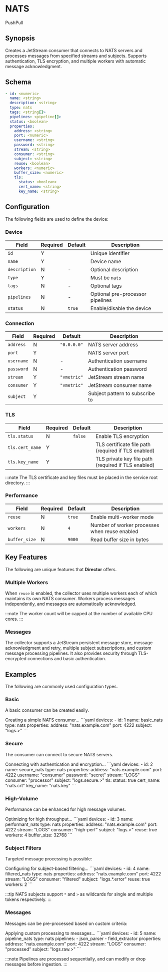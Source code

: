# NATS

<span className="theme-doc-version-badge badge badge--secondary">Push</span><span className="theme-doc-version-badge badge badge--secondary">Pull</span>

## Synopsis

Creates a JetStream consumer that connects to NATS servers and processes messages from specified streams and subjects. Supports authentication, TLS encryption, and multiple workers with automatic message acknowledgment.

## Schema

```yaml {2,3,5}
- id: <numeric>
  name: <string>
  description: <string>
  type: nats
  tags: <string[]>
  pipelines: <pipeline[]>
  status: <boolean>
  properties:
    address: <string>
    port: <numeric>
    username: <string>
    password: <string>
    stream: <string>
    consumer: <string>
    subject: <string>
    reuse: <boolean>
    workers: <numeric>
    buffer_size: <numeric>
    tls:
      status: <boolean>
      cert_name: <string>
      key_name: <string>
```

## Configuration

The following fields are used to define the device:

### Device

|Field|Required|Default|Description|
|---|---|---|---|
|`id`|Y||Unique identifier|
|`name`|Y||Device name|
|`description`|N|-|Optional description|
|`type`|Y||Must be `nats`|
|`tags`|N|-|Optional tags|
|`pipelines`|N|-|Optional pre-processor pipelines|
|`status`|N|`true`|Enable/disable the device|

### Connection

|Field|Required|Default|Description|
|---|---|---|---|
|`address`|N|`"0.0.0.0"`|NATS server address|
|`port`|Y||NATS server port|
|`username`|N|-|Authentication username|
|`password`|N|-|Authentication password|
|`stream`|Y|`"vmetric"`|JetStream stream name|
|`consumer`|Y|`"vmetric"`|JetStream consumer name|
|`subject`|Y||Subject pattern to subscribe to|

### TLS

|Field|Required|Default|Description|
|---|---|---|---|
|`tls.status`|N|`false`|Enable TLS encryption|
|`tls.cert_name`|Y||TLS certificate file path (required if TLS enabled)|
|`tls.key_name`|Y||TLS private key file path (required if TLS enabled)|

:::note
The TLS certificate and key files must be placed in the service root directory.
:::

### Performance

|Field|Required|Default|Description|
|---|---|---|---|
|`reuse`|N|`true`|Enable multi-worker mode|
|`workers`|N|`4`|Number of worker processes when reuse enabled|
|`buffer_size`|N|`9000`|Read buffer size in bytes|

## Key Features

The following are unique features that **Director** offers.

### Multiple Workers

When `reuse` is enabled, the collector uses multiple workers each of which maintains its own NATS consumer. Workers process messages independently, and messages are automatically acknowledged.

:::note
The worker count will be capped at the number of available CPU cores.
:::

### Messages

The collector supports a JetStream persistent message store, message acknowledgment and retry, multiple subject subscriptions, and custom message processing pipelines. It also provides security through TLS-encrypted connections and basic authentication.

## Examples

The following are commonly used configuration types.

### Basic

A basic consumer can be created easily.

<ExampleGrid>
  <CommentCol>
    Creating a simple NATS consumer...
  </CommentCol>
  <CodeCol>
    ```yaml
    devices:
      - id: 1
        name: basic_nats
        type: nats
        properties:
          address: "nats.example.com"
          port: 4222
          subject: "logs.>"
    ```
  </CodeCol>
</ExampleGrid>

### Secure

The consumer can connect to secure NATS servers.

<ExampleGrid>
  <CommentCol>
    Connecting with authentication and encryption...
  </CommentCol>
  <CodeCol>
    ```yaml
    devices:
      - id: 2
        name: secure_nats
        type: nats
        properties:
          address: "nats.example.com"
          port: 4222
          username: "consumer"
          password: "secret"
          stream: "LOGS"
          consumer: "processor"
          subject: "logs.secure.>"
          tls:
            status: true
            cert_name: "nats.crt"
            key_name: "nats.key"
    ```
  </CodeCol>
</ExampleGrid>

### High-Volume

Performance can be enhanced for high message volumes.

<ExampleGrid>
  <CommentCol>
    Optimizing for high throughput...
  </CommentCol>
  <CodeCol>
    ```yaml
    devices:
      - id: 3
        name: performant_nats
        type: nats
        properties:
          address: "nats.example.com"
          port: 4222
          stream: "LOGS"
          consumer: "high-perf"
          subject: "logs.>"
          reuse: true
          workers: 4
          buffer_size: 32768
    ```
  </CodeCol>
</ExampleGrid>

### Subject Filters

Targeted message processing is possible:

<ExampleGrid>
  <CommentCol>
    Configuring for subject-based filtering...
  </CommentCol>
  <CodeCol>
    ```yaml
    devices:
      - id: 4
        name: filtered_nats
        type: nats
        properties:
          address: "nats.example.com"
          port: 4222
          stream: "LOGS"
          consumer: "filtered"
          subject: "logs.*.error"
          reuse: true
          workers: 2
    ```
  </CodeCol>
</ExampleGrid>

:::tip
NATS subjects support `*` and `>` as wildcards for single and multiple tokens respectively.
:::

### Messages

Messages can be pre-processed based on custom criteria:

<ExampleGrid>
  <CommentCol>
    Applying custom processing to messages...
  </CommentCol>
  <CodeCol>
    ```yaml
    devices:
      - id: 5
        name: pipeline_nats
        type: nats
        pipelines:
          - json_parser
          - field_extractor
        properties:
          address: "nats.example.com"
          port: 4222
          stream: "LOGS"
          consumer: "processed"
          subject: "logs.raw.>"
    ```
  </CodeCol>
</ExampleGrid>

:::note
Pipelines are processed sequentially, and can modify or drop messages before ingestion.
:::
